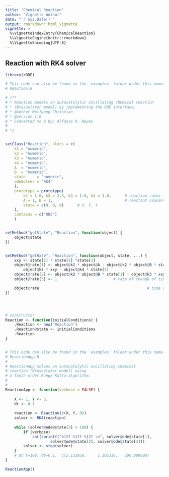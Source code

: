 ```yaml
---
title: "Chemical Reaction"
author: "Vignette Author"
date: "`r Sys.Date()`"
output: rmarkdown::html_vignette
vignette: >
  %\VignetteIndexEntry{ChemicalReaction}
  %\VignetteEngine{knitr::rmarkdown}
  %\VignetteEncoding{UTF-8}
---
```


## Reaction with RK4 solver

```r
library(rODE)
```


```r
# This code can also be found in the `examples` folder under this name:
# Reaction.R

# /**
# * Reaction models an autocatalytic oscillating chemical reaction
# * (Brusselator model) by implementing the ODE interface.
# * @author Wolfgang Christian
# * @version 1.0
# * Converted to R by: Alfonso R. Reyes
#
# */


setClass("Reaction", slots = c(
    k1 = "numeric",
    k2 = "numeric",
    k3 = "numeric",
    k4 = "numeric",
    A  = "numeric",
    B  = "numeric",
    state     = "numeric",
    odeSolver = "RK4"
    ),
    prototype = prototype(
        k1 = 1.0, k2 = 2.5, k3 = 1.0, k4 = 1.0,      # reaction rates
        A = 1, B = 1,                                # reactant concenterations
        state = c(0, 0, 0)      # X, Y, t
    ),
    contains = c("ODE")
    )


setMethod("getState", "Reaction", function(object) {
    object@state
})


setMethod("getRate", "Reaction", function(object, state, ...) {
    xxy <- state[1] * state[1] *state[2]
    object@rate[1] <- object@k1 * object@A - object@k2 * object@B * state[1] +
        object@k3 * xxy - object@k4 * state[1]                          # X rate
    object@rate[2] <- object@k2 * object@B * state[1] - object@k3 * xxy # Y rate
    object@rate[3] <- 1                         # rate of change of time, dt/dt

    object@rate                                                # time derivative
})




# constructor
Reaction <- function(initialConditions) {
    .Reaction <- new("Reaction")
    .Reaction@state <- initialConditions
    .Reaction
}


# This code can also be found in the `examples` folder under this name:
# ReactionApp.R
#
# ReactionApp solves an autocatalytic oscillating chemical
# reaction (Brusselator model) using
# a fouth-order Runge-Kutta algorithm.
#
#
ReactionApp <- function(verbose = FALSE) {
    
    X <- 1; Y <- 5;
    dt <- 0.1
    
    reaction <- Reaction(c(X, Y, 0))
    solver <- RK4(reaction)
    
    while (solver@ode@state[3] < 100) {
        if (verbose)
            cat(sprintf("%12f %12f %12f \n", solver@ode@state[1],
                    solver@ode@state[2], solver@ode@state[3]))
        solver <- step(solver)
    }
    # at t=100, dt=0.1,  c(2.131958,     1.105316,   100.000000)
}

ReactionApp()
```

